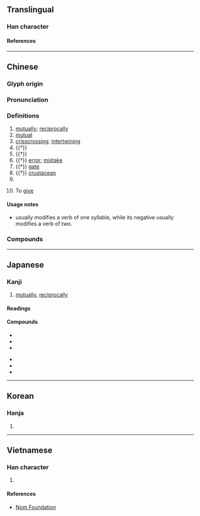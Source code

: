 {{also|亙}}
{{character info/new}}
==Translingual==

===Han character===
{{Han char|rn=7|rad=二|as=02|sn=4|four=10107|canj=MVNM|ids=⿱一彑}}

====References====
{{Han ref|kx=0086.090|dkj=00255|dj=0178.020|hdz=10014.010|uh=4E92}}

----

==Chinese==
{{zh-forms}}

===Glyph origin===
{{Han etym}}

===Pronunciation===
{{zh-pron
|m=hù
|c=wu6
|h=pfs=fu;gd=fu1
|mn=hō͘
|mn-t=hu6/hou7
|mn-t_note=hu6 - literary (mutual); hou7 - vernacular (to give)
|mc=y
|oc=y
|cat=adv,a
}}

===Definitions===
{{zh-hanzi}}

# [[mutually]]; [[reciprocally]]
# [[mutual]]
# [[crisscrossing]]; [[intertwining]]
# {{†}} {{zh-alt-form|䇘|a tool to wind up cord}}
# {{†}} {{zh-alt-form|枑|wooden rack}}
# {{†}} [[error]]; [[mistake]]
# {{†}} [[gate]]
# {{†}} [[crustacean]]
# {{surname|zh}}
# {{lb|zh|Min Nan}} To [[give]]

====Usage notes====
* {{zh-l|互}} usually modifies a verb of one syllable, while its negative {{zh-l|互不}} usually modifies a verb of two.

===Compounds===
{{zh-der|互動:interactive|互相:each other|互助:to help each other|互粉:to follow or friend each other|共榮互利:to benefit mutually and prosper together|互不侵犯|互不相讓|互保|互信|互切互磋|互別苗頭|互利|互助合作|互助會|互勉|互動媒體|互動式|互定|互角|互市|互惠|互惠原則|互惠關稅|互感應|互換|互毆|互物|互生|互用|互異|互相為謀|互補|互補色|互見|互訓|互託肝膽|互調|互讓|互質|互通|互通有無|互選|互鄉|交互作用|仁智互見|利弊互見|反目互毆|平等互惠|犬牙差互|瑕瑜互見|盤互|相互|相互作用|社會互動|舛互|輪互|轚互|館際互借|首尾乖互}}

----

==Japanese==

===Kanji===
{{ja-kanji|grade=c|rs=二02}}

# [[mutually]], [[reciprocally]]

====Readings====
{{ja-readings
|goon=ご
|kanon=こ
|kun=たが-い<たが-ひ
}}

====Compounds====
{{der-top3|Compounds}}
* {{ja-r|相互|そうご}}
* {{ja-r|互%角|ご%かく}}
* {{ja-r|交互|こうご}}
{{der-mid3}}
* {{ja-r|互換|ごかん}}
* {{ja-r|互選|ごせん}}
* {{ja-r|互助|ごじょ}}
{{der-bottom}}

----

==Korean==

===Hanja===
{{ko-hanja|호}}

# {{rfdef|ko|sort=二02}}

----

==Vietnamese==

===Han character===
{{vi-readings|reading=[[hỗ]], [[hổ]]|rs=二02}}

# {{rfdef|vi|sort=二02}}

====References====
* [http://nomfoundation.org/common/nom_details.php?codepoint=4e92 Nom Foundation]